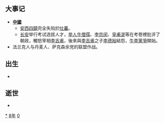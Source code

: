 {{yearTOC|808|唐'''[[元和_(唐朝)|元和]]三年'''；南诏'''[[上元_(南诏)|上元]]二十五年'''；日本'''[[大同_(日本)|大同]]三年'''；渤海国'''[[正曆_(渤海)|正曆]]十四年'''}}

== 大事记 ==
* '''[[中國|中國]]'''
**[[安西四鎮|安西四鎮]]完全失陷於[[吐蕃|吐蕃]]。
**[[长安|长安]]举行考试选拔人才，[[举人|举人]][[牛僧孺|牛僧孺]]、[[李宗闵|李宗闵]]、[[皇甫湜|皇甫湜]]等在考卷裡批评了朝政，觸怒宰相[[李吉甫|李吉甫]]，後來與[[李吉甫|李吉甫]]之子[[李德裕|李德裕]]結怨，[[牛李黨爭|牛李黨爭]]開始。
* 法兰克人与丹麦人、萨克森余党的联盟作战。

== 出生 ==
*

== 逝世 ==
{{Wikisource year mention}}
*

[[Category:808年|*]]
[[Category:800年代|8年]]
[[Category:9世纪各年|0]]